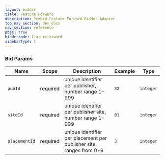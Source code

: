 ```yaml
---
layout: bidder
title: Feature Forward
description: Prebid Feature Forward Bidder Adapter
top_nav_section: dev_docs
nav_section: reference
pbjs: true
biddercode: featureforward
sidebarType: 1
---
```


### Bid Params


| Name          | Scope    | Description                                                         | Example | Type      |
|---------------|----------|---------------------------------------------------------------------|---------|-----------|
| `pubId`       | required | unique identifier per publisher, number range 1-999                 | `32`    | `integer` |
| `siteId`      | required | unique identifier per publisher site, number range 1-999            | `01`    | `integer` |
| `placementId` | required | unique identifier per placement per publisher site, ranges from 0-9 | `3`     | `integer` |
